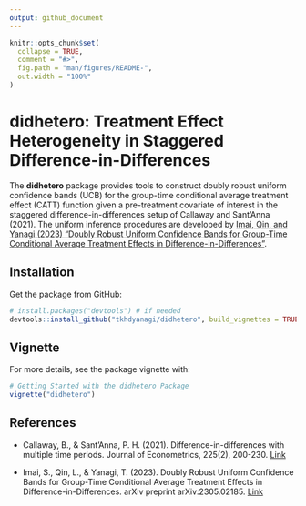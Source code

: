 ---
output: github_document
---

<!-- README.md is generated from README.Rmd. Please edit that file -->

```{r, include = FALSE}
knitr::opts_chunk$set(
  collapse = TRUE,
  comment = "#>",
  fig.path = "man/figures/README-",
  out.width = "100%"
)
```

# didhetero: Treatment Effect Heterogeneity in Staggered Difference-in-Differences

<!-- badges: start -->
<!-- badges: end -->

The **didhetero** package provides tools to construct doubly robust 
uniform confidence bands (UCB) for the group-time conditional average treatment 
effect (CATT) function given a pre-treatment covariate of interest 
in the staggered difference-in-differences setup of Callaway and Sant'Anna (2021).
The uniform inference procedures are developed by [Imai, Qin, and Yanagi (2023) "Doubly Robust Uniform Confidence Bands for Group-Time Conditional Average Treatment Effects in Difference-in-Differences"](https://doi.org/10.48550/arXiv.2305.02185).

## Installation

Get the package from GitHub:

```{r, eval = F, echo = T}
# install.packages("devtools") # if needed
devtools::install_github("tkhdyanagi/didhetero", build_vignettes = TRUE)
```

## Vignette

For more details, see the package vignette with:

```{r, eval = FALSE}
# Getting Started with the didhetero Package
vignette("didhetero")
```

## References

- Callaway, B., & Sant’Anna, P. H. (2021). 
Difference-in-differences with multiple time periods. 
Journal of Econometrics, 225(2), 200-230.
[Link](https://doi.org/10.1016/j.jeconom.2020.12.001)

- Imai, S., Qin, L., & Yanagi, T. (2023). 
Doubly Robust Uniform Confidence Bands for Group-Time Conditional Average Treatment Effects in Difference-in-Differences.
arXiv preprint arXiv:2305.02185.
[Link](https://doi.org/10.48550/arXiv.2305.02185)
